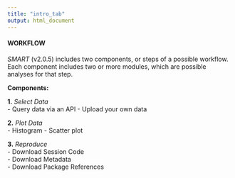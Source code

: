 ```yaml
---
title: "intro_tab"
output: html_document
---
```


#### WORKFLOW

*SMART* (v2.0.5) includes two components, or steps of a possible workflow. Each component includes two or more modules, which are possible analyses for that step.  

**Components:**  

**1.** *Select Data*  
- Query data via an API
- Upload your own data

**2.** *Plot Data*  
- Histogram
- Scatter plot

**3.** *Reproduce*  
- Download Session Code  
- Download Metadata  
- Download Package References 

